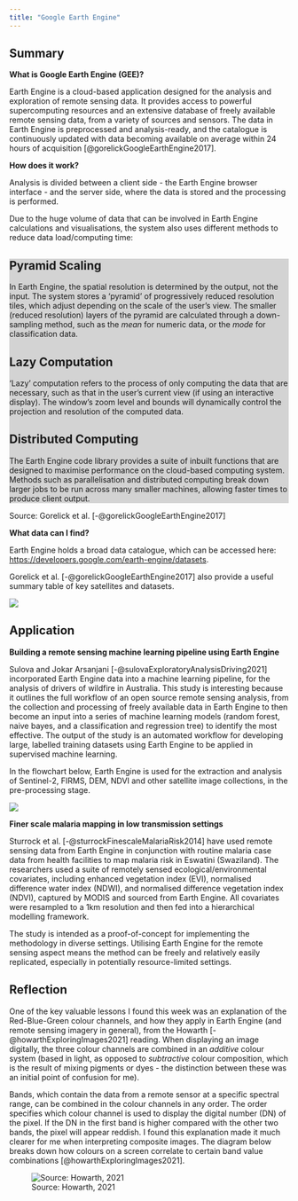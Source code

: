 ```yaml
---
title: "Google Earth Engine"
---
```


## Summary {#sec-week5summary}

**What is Google Earth Engine (GEE)?**

Earth Engine is a cloud-based application designed for the analysis and exploration of remote sensing data. It provides access to powerful supercomputing resources and an extensive database of freely available remote sensing data, from a variety of sources and sensors. The data in Earth Engine is preprocessed and analysis-ready, and the catalogue is continuously updated with data becoming available on average within 24 hours of acquisition [@gorelickGoogleEarthEngine2017].

**How does it work?**

Analysis is divided between a client side - the Earth Engine browser interface - and the server side, where the data is stored and the processing is performed.

Due to the huge volume of data that can be involved in Earth Engine calculations and visualisations, the system also uses different methods to reduce data load/computing time:

::: {.panel-tabset style="background-color: lightgrey"}
## Pyramid Scaling

In Earth Engine, the spatial resolution is determined by the output, not the input. The system stores a 'pyramid' of progressively reduced resolution tiles, which adjust depending on the scale of the user's view. The smaller (reduced resolution) layers of the pyramid are calculated through a down-sampling method, such as the *mean* for numeric data, or the *mode* for classification data.

## Lazy Computation

'Lazy' computation refers to the process of only computing the data that are necessary, such as that in the user's current view (if using an interactive display). The window's zoom level and bounds will dynamically control the projection and resolution of the computed data.

## Distributed Computing

The Earth Engine code library provides a suite of inbuilt functions that are designed to maximise performance on the cloud-based computing system. Methods such as parallelisation and distributed computing break down larger jobs to be run across many smaller machines, allowing faster times to produce client output.
:::

Source: Gorelick et al. [-@gorelickGoogleEarthEngine2017]

**What data can I find?**

Earth Engine holds a broad data catalogue, which can be accessed here: <https://developers.google.com/earth-engine/datasets>.

Gorelick et al. [-@gorelickGoogleEarthEngine2017] also provide a useful summary table of key satellites and datasets.

![](img/gorelick2017-eecatalog.png)

## Application {#sec-week5application}

**Building a remote sensing machine learning pipeline using Earth Engine**

Sulova and Jokar Arsanjani [-@sulovaExploratoryAnalysisDriving2021] incorporated Earth Engine data into a machine learning pipeline, for the analysis of drivers of wildfire in Australia. This study is interesting because it outlines the full workflow of an open source remote sensing analysis, from the collection and processing of freely available data in Earth Engine to then become an input into a series of machine learning models (random forest, naive bayes, and a classification and regression tree) to identify the most effective. The output of the study is an automated workflow for developing large, labelled training datasets using Earth Engine to be applied in supervised machine learning.

In the flowchart below, Earth Engine is used for the extraction and analysis of Sentinel-2, FIRMS, DEM, NDVI and other satellite image collections, in the pre-processing stage.

![](img/sulova-2021-figure6.png){fig-align="left"}

**Finer scale malaria mapping in low transmission settings**

Sturrock et al. [-@sturrockFinescaleMalariaRisk2014] have used remote sensing data from Earth Engine in conjunction with routine malaria case data from health facilities to map malaria risk in Eswatini (Swaziland). The researchers used a suite of remotely sensed ecological/environmental covariates, including enhanced vegetation index (EVI), normalised difference water index (NDWI), and normalised difference vegetation index (NDVI), captured by MODIS and sourced from Earth Engine. All covariates were resampled to a 1km resolution and then fed into a hierarchical modelling framework.

The study is intended as a proof-of-concept for implementing the methodology in diverse settings. Utilising Earth Engine for the remote sensing aspect means the method can be freely and relatively easily replicated, especially in potentially resource-limited settings.

## Reflection {#sec-week5reflection}

One of the key valuable lessons I found this week was an explanation of the Red-Blue-Green colour channels, and how they apply in Earth Engine (and remote sensing imagery in general), from the Howarth [-@howarthExploringImages2021] reading. When displaying an image digitally, the three colour channels are combined in an *additive* colour system (based in light, as opposed to *subtractive* colour composition, which is the result of mixing pigments or dyes - the distinction between these was an initial point of confusion for me).

Bands, which contain the data from a remote sensor at a specific spectral range, can be combined in the colour channels in any order. The order specifies which colour channel is used to display the digital number (DN) of the pixel. If the DN in the first band is higher compared with the other two bands, the pixel will appear reddish. I found this explanation made it much clearer for me when interpreting composite images. The diagram below breaks down how colours on a screen correlate to certain band value combinations [@howarthExploringImages2021].

![Source: Howarth, 2021](img/week5-colourwheel.png)
